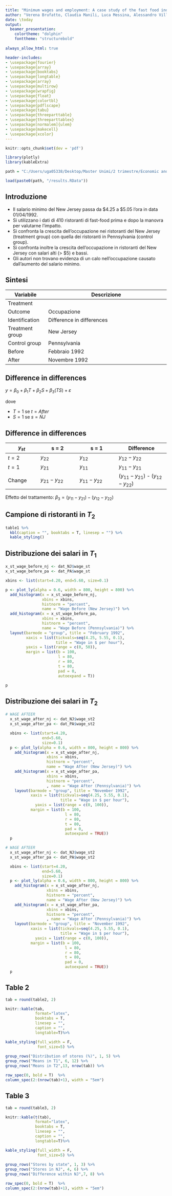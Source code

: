 ---
title: "Minimum wages and employment: A case study of the fast food industry in New Jersey and Pennsylvania"
author: "Verena Brufatto, Claudia Manili, Luca Messina, Alessandro Villa"
date: \today
output: 
  beamer_presentation:
    colortheme: "dolphin"
    fonttheme: "structurebold"
    
always_allow_html: true

header-includes:
- \usepackage{fourier} 
- \usepackage{array}
- \usepackage{booktabs}
- \usepackage{longtable}
- \usepackage{array}
- \usepackage{multirow}
- \usepackage{wrapfig}
- \usepackage{float}
- \usepackage{colortbl}
- \usepackage{pdflscape}
- \usepackage{tabu}
- \usepackage{threeparttable}
- \usepackage{threeparttablex}
- \usepackage[normalem]{ulem}
- \usepackage{makecell}
- \usepackage{xcolor}
---

```{r setup, include=FALSE}
knitr::opts_chunk$set(dev = 'pdf')

library(plotly)
library(kableExtra)

path = "C:/Users/uga05338/Desktop/Master Unimi/2 trimestre/Economic and Financial Time Series/Florio/rmd"

load(paste0(path, "/results.RData"))

```


## Introduzione

- Il salario minimo del New Jersey passa da \$4.25 a \$5.05 l'ora in data 01/04/1992.
- Si utilizzano i dati di 410 ristoranti di fast-food prima e dopo la manovra per valutarne l'impatto. 
- Si confronta la crescita dell'occupazione nei ristoranti del New Jersey (treatment group) con quella dei ristoranti in Pennsylvania (control group).
- Si confronta inoltre la crescita dell'occupazione in ristoranti del New Jersey con salari alti (> \$5) e bassi. 
- Gli autori non trovano evidenza di un calo nell'occupazione causato dall'aumento del salario minimo. 

## Sintesi

Variabile              | Descrizione
--------------------   | ------------------------------------------------------------
Treatment              |  \makecell{Variazione del salario minimo \\ del New Jersey in aprile 1992} 
Outcome                | Occupazione
Identification         | Difference in differences
Treatment group        | New Jersey
Control group          | Pennsylvania
Before                 | Febbraio 1992
After                  | Novembre 1992

## Difference in differences

$y = \beta_0 + \beta_1 T + \beta_2 S + \beta_3 (TS) + \varepsilon$

dove 

- $T = 1$ se $t = After$
- $S = 1$ se $s = NJ$

## Difference in differences

$y_{st}$       | s = 2             | s = 1             |  Difference
-------------- | ----------------- | ----------------- | ----------------------
$t = 2$        | $y_{22}$          | $y_{12}$          | $y_{12} - y_{22}$
$t = 1$        | $y_{21}$          | $y_{11}$          | $y_{11} - y_{21}$
Change         | $y_{21} - y_{22}$ | $y_{11} - y_{22}$ | $(y_{11} - y_{21})$ - $(y_{12} - y_{22})$

Effetto del trattamento: 
$\beta_3 = (y_{11} - y_{21}) - (y_{12} - y_{22})$

## Campione di ristoranti in $T_2$

```{r eval=T, echo=F, include=T, message=F, warning=F}


table1 %>%
  kbl(caption = "", booktabs = T, linesep = "") %>%
  kable_styling() 

```


## Distribuzione dei salari in $T_1$

```{r eval=T, echo=F, include=T, message=F, warning=F, out.height="180%", out.width="170%"}

x_st_wage_before_nj <- dat_NJ$wage_st
x_st_wage_before_pa <- dat_PA$wage_st

xbins <- list(start=4.20, end=5.60, size=0.1)

p <- plot_ly(alpha = 0.6, width = 800, height = 800) %>%
  add_histogram(x = x_st_wage_before_nj, 
                xbins = xbins,
                histnorm = "percent", 
                name = "Wage Before (New Jersey)") %>%
  add_histogram(x = x_st_wage_before_pa, 
                xbins = xbins,
                histnorm = "percent",
                name = "Wage Before (Pennsylvania)") %>%
  layout(barmode = "group", title = "February 1992",
         xaxis = list(tickvals=seq(4.25, 5.55, 0.1),
                      title = "Wage in $ per hour"),
         yaxis = list(range = c(0, 50)),
         margin = list(b = 100, 
                       l = 80, 
                       r = 80, 
                       t = 80, 
                       pad = 0, 
                       autoexpand = T))

p


```


## Distribuzione dei salari in $T_2$

```{r eval=T, echo=F, include=T, message=F, warning=F, out.height="180%", out.width="170%"}

# WAGE AFTEER
  x_st_wage_after_nj <- dat_NJ$wage_st2
  x_st_wage_after_pa <- dat_PA$wage_st2

  xbins <- list(start=4.20,
                end=5.60,
                size=0.1)
  p <- plot_ly(alpha = 0.6, width = 800, height = 800) %>%
    add_histogram(x = x_st_wage_after_nj, 
                  xbins = xbins,
                  histnorm = "percent", 
                  name = "Wage After (New Jersey)") %>%
    add_histogram(x = x_st_wage_after_pa, 
                  xbins = xbins,
                  histnorm = "percent",
                  , name = "Wage After (Pennsylvania)") %>%
    layout(barmode = "group", title = "November 1992",
           xaxis = list(tickvals=seq(4.25, 5.55, 0.1),
                        title = "Wage in $ per hour"),
             yaxis = list(range = c(0, 100)),
           margin = list(b = 100, 
                          l = 80, 
                          r = 80, 
                          t = 80, 
                          pad = 0, 
                          autoexpand = TRUE))
  p

```


```{r eval=T, echo=F, include=T, message=F, warning=F, out.height="180%", out.width="170%"}

# WAGE AFTEER
  x_st_wage_after_nj <- dat_NJ$wage_st2
  x_st_wage_after_pa <- dat_PA$wage_st2

  xbins <- list(start=4.20,
                end=5.60,
                size=0.1)
  p <- plot_ly(alpha = 0.6, width = 800, height = 800) %>%
    add_histogram(x = x_st_wage_after_nj, 
                  xbins = xbins,
                  histnorm = "percent", 
                  name = "Wage After (New Jersey)") %>%
    add_histogram(x = x_st_wage_after_pa, 
                  xbins = xbins,
                  histnorm = "percent",
                  , name = "Wage After (Pennsylvania)") %>%
    layout(barmode = "group", title = "November 1992",
           xaxis = list(tickvals=seq(4.25, 5.55, 0.1),
                        title = "Wage in $ per hour"),
             yaxis = list(range = c(0, 100)),
           margin = list(b = 100, 
                          l = 80, 
                          r = 80, 
                          t = 80, 
                          pad = 0, 
                          autoexpand = TRUE))
  p

```

## Table 2

```{r eval=T, echo=F, include=T, message=F, warning=F}

tab = round(table2, 2)

knitr::kable(tab,
             format="latex", 
             booktabs = T, 
             linesep = "", 
             caption = "", 
             longtable=T)%>%

kable_styling(full_width = F,
              font_size=5) %>%
  
group_rows("Distribution of stores (%)", 1, 5) %>%
group_rows("Means in T1", 6, 12) %>%
group_rows("Means in T2",13, nrow(tab)) %>%

row_spec(0, bold = T)  %>%
column_spec(2:(nrow(tab)+1), width = "5em")

```

## Table 3

```{r eval=T, echo=F, include=T, message=F, warning=F}

tab = round(table3, 2)

knitr::kable(t(tab),
             format="latex", 
             booktabs = T, 
             linesep = "", 
             caption = "", 
             longtable=T)%>%

kable_styling(full_width = F,
              font_size=5) %>%
  
group_rows("Stores by state", 1, 3) %>%
group_rows("Stores in NJ", 4, 6) %>%
group_rows("Difference within NJ",7, 8) %>%

row_spec(0, bold = T)  %>%
column_spec(2:(nrow(tab)+1), width = "5em")

```
